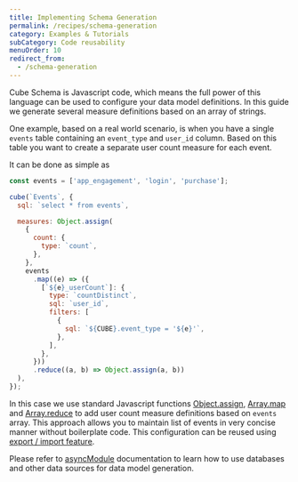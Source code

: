 ```yaml
---
title: Implementing Schema Generation
permalink: /recipes/schema-generation
category: Examples & Tutorials
subCategory: Code reusability
menuOrder: 10
redirect_from:
  - /schema-generation
---
```


Cube Schema is Javascript code, which means the full power of this language can
be used to configure your data model definitions. In this guide we generate several
measure definitions based on an array of strings.

One example, based on a real world scenario, is when you have a single `events`
table containing an `event_type` and `user_id` column. Based on this table you
want to create a separate user count measure for each event.

It can be done as simple as

```javascript
const events = ['app_engagement', 'login', 'purchase'];

cube(`Events`, {
  sql: `select * from events`,

  measures: Object.assign(
    {
      count: {
        type: `count`,
      },
    },
    events
      .map((e) => ({
        [`${e}_userCount`]: {
          type: `countDistinct`,
          sql: `user_id`,
          filters: [
            {
              sql: `${CUBE}.event_type = '${e}'`,
            },
          ],
        },
      }))
      .reduce((a, b) => Object.assign(a, b))
  ),
});
```

In this case we use standard Javascript functions
[Object.assign](https://developer.mozilla.org/en-US/docs/Web/JavaScript/Reference/Global_Objects/Object/assign),
[Array.map](https://developer.mozilla.org/en-US/docs/Web/JavaScript/Reference/Global_Objects/Array/map)
and
[Array.reduce](https://developer.mozilla.org/en-US/docs/Web/JavaScript/Reference/Global_Objects/Array/reduce)
to add user count measure definitions based on `events` array. This approach
allows you to maintain list of events in very concise manner without boilerplate
code. This configuration can be reused using
[export / import feature](export-import).

Please refer to
[asyncModule](/schema/reference/execution-environment#async-module)
documentation to learn how to use databases and other data sources for data model
generation.
